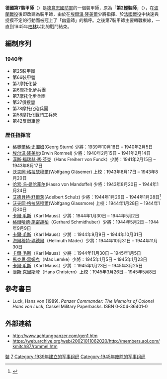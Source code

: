 {{Infobox Military Unit
|unit_name=第2輕裝師<br />2. Leichte-Division<br />第7裝甲師<br />7. Panzer-Division
|image=[[File:7th_Panzer_Division_logo.svg|75px]]
|caption=
|country={{flagicon|Nazi Germany}} [[納粹德國|納粹德國]]
|allegiance=
|type=[[師_(軍事)|師]]
|branch=[[德意志國防軍|陸軍]]
|dates=1939年10月18日 – 1945年5月8日
|specialization=[[裝甲師|裝甲師]]
|command_structure=
|size=
|current_commander=
|garrison=
|ceremonial_chief=
|nickname=幽靈師
|motto=
|colors=
|march=
|mascot=
|battles=[[第二次世界大戰|第二次世界大戰]]
|notable_commanders=[[埃爾溫·隆美爾|埃爾溫·隆美爾]]
|anniversaries=
<!-- Insignia -->
|identification_symbol=[[File:7th_Panzer_Division_logo.svg|50px]]
|identification_symbol_label=1940
|identification_symbol_2=[[File:7th_Panzer_Division_logo_2.svg|50px]]
|identification_symbol_2_label=1941–1945
|identification_symbol_3=
|identification_symbol_3_label=
|identification_symbol_4=
|identification_symbol_4_label=
}}
'''德國第7裝甲師'''（{{lang-de|'''7. Panzer-Division'''}}）是[[德意志國防軍|德意志國防軍]]的一個裝甲師，原為「'''第2輕裝師'''」（{{lang-de|'''2. Leichte-Division'''}}），在[[波蘭戰役|波蘭戰役]]後即改建為裝甲師，由於在[[埃爾溫·隆美爾|埃爾溫·隆美爾]]少將指揮、於[[法國戰役|法國戰役]]中快速與捉摸不定的行動而被冠上了「幽靈師」的稱呼。之後第7裝甲師主要轉戰東線，一直到1945年[[柏林|柏林]]以北的戰鬥結束。
==編制序列==
===1940年===
* 第25裝甲團
* 第66裝甲營
* 第7摩托化營
* 第6摩托化步兵團
* 第7摩托化步兵團
* 第37偵搜營
* 第78摩托化砲兵團
* 第58摩托化戰鬥工兵營
* 第42反戰車營
===歷任指揮官===
* [[格奧爾格·史圖姆|格奧爾格·史圖姆]](Georg Sturm) 少將：1939年10月18日 – 1940年2月5日
* [[埃尔温·隆美尔|埃尔温·隆美尔]](Erwin Rommel) 少將：1940年2月15日 – 1941年2月14日
* [[漢斯·福瑞赫·馮·芬克|漢斯·福瑞赫·馮·芬克]]（Hans Freiherr von Funck）少將：1941年2月15日 – 1943年8月17日
* [[沃夫岡·格拉瑟穆爾|沃夫岡·格拉瑟穆爾]](Wolfgang Gläsemer) 上校：1943年8月17日 – 1943年8月20日
* [[哈索·冯·曼陀菲尔|哈索·冯·曼陀菲尔]](Hasso von Mandoffel) 少將：1943年8月20日 – 1944年1月24日
* [[艾德貝特·舒爾茨|艾德貝特·舒爾茨]](Adelbert Schulz) 少將：1944年1月26日 – 1944年1月28日<ref>{{cite web |title=Adelbert Schulz |url=https://en.wikipedia.org/wiki/Adelbert_Schulz |website=維基百科 |accessdate=2022-01-20}}</ref>
* [[沃夫岡·格拉瑟穆爾|沃夫岡·格拉瑟穆爾]](Wolfgang Glassmore) 上校：1944年1月28日 – 1944年1月30日
* [[卡爾·毛斯|卡爾·毛斯]]（Karl Mauss）少將：1944年1月30日 – 1944年5月2日
* [[格爾哈德·施密胡柏|格爾哈德·施密胡柏]]（Gerhard Schmidhuber）少將：1944年5月2日 – 1944年9月9日
* [[卡爾·毛斯|卡爾·毛斯]]（Karl Mauss）少將 ：1944年9月9日 – 1944年10月31日
* [[海爾穆特·瑪德爾|海爾穆特·瑪德爾]]（Hellmuth Mäder）少將：1944年10月31日 – 1944年11月30日
* [[卡爾·毛斯|卡爾·毛斯]]（Karl Mauss）少將 ：1944年11月30日 – 1945年1月5日
* [[馬克思·雷姆克|馬克思·雷姆克]]（Max Lemke）少將：1945年1月5日 – 1945年1月23日
* [[卡爾·毛斯|卡爾·毛斯]]（Karl Mauss）少將 ：1945年1月23日 – 1945年3月25日
* [[漢斯·克里斯登|漢斯·克里斯登]]（Hans Christern）上校：1945年3月26日 – 1945年5月8日

==參考書目==
{{refbegin}}
*Luck, Hans von (1989). ''Panzer Commander: The Memoirs of Colonel Hans von Luck'', Cassel Military Paperbacks. ISBN 0-304-36401-0
{{refend}}
==外部連結==
{{Commons cat|7th Panzer Division (Germany)}}
{{refbegin}}
* http://www.achtungpanzer.com/gen1.htm {{Wayback|url=http://www.achtungpanzer.com/gen1.htm |date=20100111033344 }} 
* https://web.archive.org/web/20021011062020/http://members.aol.com/kmitch87/rommel.htm
{{refend}}
{{德國國防軍裝甲師}}
[[Category:德國國防軍的師級單位|裝]]
[[Category:德國裝甲部隊|7]]
[[Category:1939年建立的军事组织|Category:1939年建立的军事组织]]
[[Category:1945年废除的军事组织|Category:1945年废除的军事组织]]